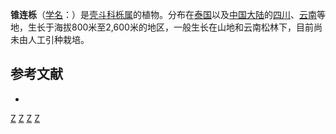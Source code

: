 {{Speciesbox 
| genus = Quercus
| species = franchetii
| authority = Skan
}}

'''锥连栎'''（[[学名|学名]]：{{lang|la|''Quercus franchetii''}}）是[[壳斗科|壳斗科]][[栎属|栎属]]的植物。分布在[[泰国|泰国]]以及[[中国大陆|中国大陆]]的[[四川|四川]]、[[云南|云南]]等地，生长于海拔800米至2,600米的地区，一般生长在山地和云南松林下，目前尚未由人工引种栽培。

== 参考文献 ==
<div class="references-small">
* {{cite web| url =http://www.bioinfo.cn/db05/KmzwSpecies.php?action=view&id=7992| title =锥连栎| work =《中国高等植物数据库全库》| publisher =中国科学院微生物研究所| author =昆明植物研究所| accessdate =2009-02-25| deadurl =yes| archiveurl =https://web.archive.org/web/20160305102007/http://www.bioinfo.cn/db05/KmzwSpecies.php?action=view&id=7992| archivedate =2016-03-05}}
</div>
{{Taxonbar}}

{{DEFAULTSORT:Quercus franchetii}}
[[Category:栎属|Z]]
[[Category:泰国植物|Z]]
[[Category:四川植物|Z]]
[[Category:云南植物|Z]]
{{plant-stub}}